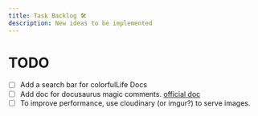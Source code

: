 ```yaml
---
title: Task Backlog 🛠
description: New ideas to be implemented
---
```


# TODO

- [ ] Add a search bar for colorfulLife Docs
- [ ] Add doc for docusaurus magic comments. [official doc](https://docusaurus.io/docs/markdown-features/markdown-features-metastring#magic-comments)
- [ ] To improve performance, use cloudinary (or imgur?) to serve images.
